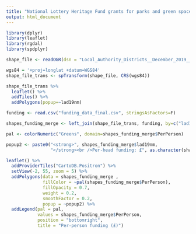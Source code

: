 ```yaml
---
title: "National Lottery Heritage Fund grants for parks and green spaces, 2010-11 to 2019-20, per head of local authority population"
output: html_document
---
```


```r
library(dplyr)
library(leaflet)
library(rgdal)
library(spdplyr)

shape_file <- readOGR(dsn = "Local_Authority_Districts__December_2019__Boundaries_UK_BUC.shp")

wgs84 = '+proj=longlat +datum=WGS84'
shape_file_trans <- spTransform(shape_file, CRS(wgs84))

shape_file_trans %>% 
  leaflet() %>% 
  addTiles() %>% 
  addPolygons(popup=~lad19nm)

funding <- read.csv("funding_data_final.csv", stringsAsFactors=F)

shapes_funding_merge <- left_join(shape_file_trans, funding, by=c("lad19cd"="ons_code"))

pal <- colorNumeric("Greens", domain=shapes_funding_merge$PerPerson)

popup2 <- paste0("<strong>", shapes_funding_merge$lad19nm, 
                 "</strong><br />Per-head funding: £", as.character(shapes_funding_merge$PerPerson))
```
```r
leaflet() %>%
  addProviderTiles("CartoDB.Positron") %>%
  setView(-2, 55, zoom = 5) %>% 
  addPolygons(data = shapes_funding_merge , 
              fillColor = ~pal(shapes_funding_merge$PerPerson), 
              fillOpacity = 0.7, 
              weight = 0.2, 
              smoothFactor = 0.2, 
              popup = ~popup2) %>%
  addLegend(pal = pal, 
            values = shapes_funding_merge$PerPerson, 
            position = "bottomright", 
            title = "Per-person funding (£)")
```